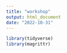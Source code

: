 ```yaml
---
title: "workshop"
output: html_document
date: "2022-10-31"
---
```


```r
library(tidyverse)
library(magrittr)
```


```r

```

